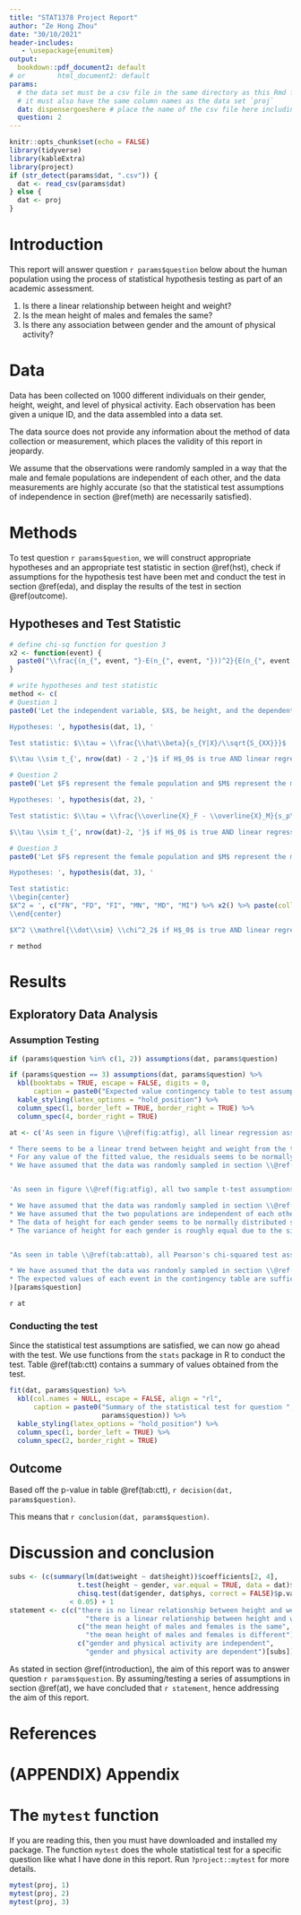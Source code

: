 ```yaml
---
title: "STAT1378 Project Report"
author: "Ze Hong Zhou"
date: "30/10/2021"
header-includes:
   - \usepackage{enumitem}
output:
  bookdown::pdf_document2: default
# or        html_document2: default
params:
  # the data set must be a csv file in the same directory as this Rmd file
  # it must also have the same column names as the data set `proj`
  dat: dispensergoeshere # place the name of the csv file here including the extension
  question: 2
---
```


```r
knitr::opts_chunk$set(echo = FALSE)
library(tidyverse)
library(kableExtra)
library(project)
if (str_detect(params$dat, ".csv")) {
  dat <- read_csv(params$dat)
} else {
  dat <- proj
}
```

# Introduction

This report will answer question `r params$question` below about the human population using the process of statistical hypothesis testing as part of an academic assessment.

1) Is there a linear relationship between height and weight?
2) Is the mean height of males and females the same?
3) Is there any association between gender and the amount of physical activity?

# Data

Data has been collected on 1000 different individuals on their gender, height, weight, and level of physical activity. Each observation has been given a unique ID, and the data assembled into a data set.

The data source does not provide any information about the method of data collection or measurement, which places the validity of this report in jeopardy.

We assume that the observations were randomly sampled in a way that the male and female populations are independent of each other, and the data measurements are highly accurate (so that the statistical test assumptions of independence in section \@ref(meth) are necessarily satisfied).

# Methods {#meth}

To test question `r params$question`, we will construct appropriate hypotheses and an appropriate test statistic in section \@ref(hst), check if assumptions for the hypothesis test have been met and conduct the test in section \@ref(eda), and display the results of the test in section \@ref(outcome).

## Hypotheses and Test Statistic {#hst}

```r
# define chi-sq function for question 3
x2 <- function(event) {
  paste0("\\frac{(n_{", event, "}-E(n_{", event, "}))^2}{E(n_{", event, "})}")
}

# write hypotheses and test statistic
method <- c(
# Question 1
paste0('Let the independent variable, $X$, be height, and the dependent variable, $Y$, be weight. To test if a linear relationship exists between these variables, we use the following hypotheses and test statistic, and a significance level of 5%.

Hypotheses: ', hypothesis(dat, 1), ' 

Test statistic: $\\tau = \\frac{\\hat\\beta}{s_{Y|X}/\\sqrt{S_{XX}}}$

$\\tau \\sim t_{', nrow(dat) - 2 ,'}$ if H$_0$ is true AND linear regression assumptions are satisfied (see section \\@ref(at)). High values of $\\tau$ argue against H$_0$.'), 

# Question 2
paste0('Let $F$ represent the female population and $M$ represent the male population. Since the sample standard deviation for each group is ', filter(dat, gender == "Female")[["height"]] %>% sd() %>% round(2), ' and ', filter(dat, gender == "Male")[["height"]] %>% sd() %>% round(2), ' respectively, the equal variance assumption is appropriate. To test if the population height means are the same, we use the following hypotheses and test statistic, and a significance level of 5%.

Hypotheses: ', hypothesis(dat, 2), ' 

Test statistic: $\\tau = \\frac{\\overline{X}_F - \\overline{X}_M}{s_p\\sqrt{\\frac{1}{n_F}+\\frac{1}{n_M}}}$ where $s_p$ is the pooled standard deviation.

$\\tau \\sim t_{', nrow(dat)-2, '}$ if H$_0$ is true AND linear regression assumptions are satisfied (see section \\@ref(at)). High values of $|\\tau|$ argue against H$_0$.'), 

# Question 3
paste0('Let $F$ represent the female population and $M$ represent the male population. Let $N$, $D$, and $I$ represent the events of "None", "Moderate", and "Intense" level of physical activity respectively. To test if variables gender and physical activity are associated, we use the following hypotheses and test statistic.

Hypotheses: ', hypothesis(dat, 3), ' 

Test statistic:
\\begin{center}
$X^2 = ', c("FN", "FD", "FI", "MN", "MD", "MI") %>% x2() %>% paste(collapse = " + "), '$
\\end{center}

$X^2 \\mathrel{\\dot\\sim} \\chi^2_2$ if H$_0$ is true AND linear regression assumptions are satisfied (see section \\@ref(at)). High values of $X^2$ argue against H$_0$.'))[params$question]
```

`r method`

# Results

## Exploratory Data Analysis {#eda}

### Assumption Testing {#at}

```r
if (params$question %in% c(1, 2)) assumptions(dat, params$question)
```

```r
if (params$question == 3) assumptions(dat, params$question) %>% 
  kbl(booktabs = TRUE, escape = FALSE, digits = 0,
      caption = paste0("Expected value contingency table to test assumptions for question ", params$question)) %>% 
  kable_styling(latex_options = "hold_position") %>% 
  column_spec(1, border_left = TRUE, border_right = TRUE) %>% 
  column_spec(4, border_right = TRUE)
```

```r
at <- c('As seen in figure \\@ref(fig:atfig), all linear regression assumptions seem to be satisfied:

* There seems to be a linear trend between height and weight from the top left graph.
* For any value of the fitted value, the residuals seems to be normally distributed with a constant variance from the top right and bottom graph.
* We have assumed that the data was randomly sampled in section \\@ref(data) and observations are therefore independent of each other.',


'As seen in figure \\@ref(fig:atfig), all two sample t-test assumptions seem to be satisfied.

* We have assumed that the data was randomly sampled in section \\@ref(data) and observations are therefore independent of each other.
* We have assumed that the two populations are independent of each other in section \\@ref(data).
* The data of height for each gender seems to be normally distributed since the QQ plots in the top graph closely follow a straight line.
* The variance of height for each gender is roughly equal due to the similar length and shape of boxplots.',


"As seen in table \\@ref(tab:attab), all Pearson's chi-squared test assumptions seem to be satisfied.

* We have assumed that the data was randomly sampled in section \\@ref(data) and observations are therefore independent of each other.
* The expected values of each event in the contingency table are sufficiently large ($\\geq 5$) to be able to use the chi-squared approximation for the test statistic."
)[params$question]
```

`r at`

### Conducting the test

Since the statistical test assumptions are satisfied, we can now go ahead with the test. We use functions from the `stats` package in R to conduct the test. Table \@ref(tab:ctt) contains a summary of values obtained from the test.

```r
fit(dat, params$question) %>% 
  kbl(col.names = NULL, escape = FALSE, align = "rl", 
      caption = paste0("Summary of the statistical test for question ", 
                       params$question)) %>% 
  kable_styling(latex_options = "hold_position") %>% 
  column_spec(1, border_left = TRUE) %>% 
  column_spec(2, border_right = TRUE)
```

## Outcome

Based off the p-value in table \@ref(tab:ctt), `r decision(dat, params$question)`.

This means that `r conclusion(dat, params$question)`.

# Discussion and conclusion

```r
subs <- (c(summary(lm(dat$weight ~ dat$height))$coefficients[2, 4],
                 t.test(height ~ gender, var.equal = TRUE, data = dat)$p.value,
                 chisq.test(dat$gender, dat$phys, correct = FALSE)$p.value)[params$question]
               < 0.05) + 1
statement <- c(c("there is no linear relationship between height and weight", 
                   "there is a linear relationship between height and weight")[subs],
                 c("the mean height of males and females is the same",
                   "the mean height of males and females is different")[subs],
                 c("gender and physical activity are independent",
                   "gender and physical activity are dependent")[subs])[params$question]
```

As stated in section \@ref(introduction), the aim of this report was to answer question `r params$question`. By assuming/testing a series of assumptions in section \@ref(at), we have concluded that `r statement`, hence addressing the aim of this report.

# References

<div id="refs"></div>

# (APPENDIX) Appendix {-}

# The `mytest` function

If you are reading this, then you must have downloaded and installed my package. The function `mytest` does the whole statistical test for a specific question like what I have done in this report. Run `?project::mytest` for more details.

```r
mytest(proj, 1)
mytest(proj, 2)
mytest(proj, 3)
```
